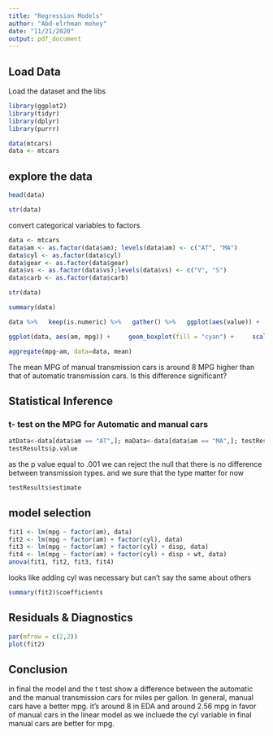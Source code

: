```yaml
---
title: "Regression Models"
author: "Abd-elrhman mohey"
date: "11/21/2020"
output: pdf_document
---
```

## Load Data
Load the dataset and the libs 
```r
library(ggplot2)
library(tidyr)
library(dplyr)
library(purrr)
```

```r
data(mtcars)
data <- mtcars
```

## explore the data 
```r
head(data)
```

```r
str(data)
```

convert categorical variables to factors.

```r
data <- mtcars
data$am <- as.factor(data$am); levels(data$am) <- c("AT", "MA") 
data$cyl <- as.factor(data$cyl)
data$gear <- as.factor(data$gear)
data$vs <- as.factor(data$vs);levels(data$vs) <- c("V", "S")
data$carb <- as.factor(data$carb)
```

```r
str(data)
```
```r
summary(data)
```

```r

data %>%   keep(is.numeric) %>%   gather() %>%   ggplot(aes(value)) +    facet_wrap(~ key, scales = "free") +    geom_histogram(fill = "green")
```


```r
ggplot(data, aes(am, mpg)) +     geom_boxplot(fill = "cyan") +     scale_x_discrete(labels=c("AT" = "Automatic", "MA" = "Manual"))

```

```r
aggregate(mpg~am, data=data, mean)
```

The mean MPG of manual transmission cars is around 8 MPG higher than that of automatic transmission cars. Is this difference significant?

## Statistical Inference

### t- test on the MPG for Automatic and manual cars 
```r
atData<-data[data$am == "AT",]; maData<-data[data$am == "MA",]; testResults <-t.test(atData$mpg, maData$mpg)
testResults$p.value
```
as the p value equal to .001 we can reject the null that there is no difference between transmission types.
and we sure that the type matter for now
```r
testResults$estimate
```

## model selection 

```r
fit1 <- lm(mpg ~ factor(am), data)
fit2 <- lm(mpg ~ factor(am) + factor(cyl), data)
fit3 <- lm(mpg ~ factor(am) + factor(cyl) + disp, data)
fit4 <- lm(mpg ~ factor(am) + factor(cyl) + disp + wt, data)
anova(fit1, fit2, fit3, fit4)
```

looks like adding cyl was necessary but can't say the same about others

```r
summary(fit2)$coefficients
```
## Residuals & Diagnostics

```r
par(mfrow = c(2,2))
plot(fit2)
```


## Conclusion

in final the model and the t test show a difference between the automatic and the manual transmission cars for miles per gallon. In general, manual cars have a better mpg. it's around 8 in EDA and around  2.56 mpg in favor of manual cars in the linear model as we incluede the cyl variable in final manual cars are better for mpg.
